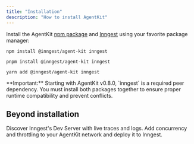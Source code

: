 ```yaml
---
title: "Installation"
description: "How to install AgentKit"
---
```


Install the AgentKit [npm package](https://www.npmjs.com/package/@inngest/agent-kit) and [Inngest](https://www.npmjs.com/package/inngest) using your favorite package manager:

<CodeGroup>

```shell npm
npm install @inngest/agent-kit inngest
```

```shell pnpm
pnpm install @inngest/agent-kit inngest
```

```shell yarn
yarn add @inngest/agent-kit inngest
```

</CodeGroup>

<Note>
  **Important:** Starting with AgentKit v0.8.0, `inngest` is a required peer
  dependency. You must install both packages together to ensure proper runtime
  compatibility and prevent conflicts.
</Note>

## Beyond installation

<CardGroup>
  <Card
    title="Local development"
    href="/getting-started/local-development"
    icon="laptop"
  >
    Discover Inngest's Dev Server with live traces and logs.
  </Card>
  <Card
    title="Deployment to production"
    href="/getting-started/deployment"
    icon="cloud"
  >
    Add concurrency and throttling to your AgentKit network and deploy it to
    Inngest.
  </Card>
</CardGroup>
